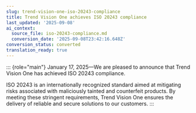 ```yaml
---
slug: trend-vision-one-iso-20243-compliance
title: Trend Vision One achieves ISO 20243 compliance
last_updated: '2025-09-08'
ai_context:
  source_file: iso-20243-compliance.md
  conversion_date: '2025-09-08T23:42:16.648Z'
conversion_status: converted
translation_ready: true
---
```


::: {role="main"}
January 17, 2025—We are pleased to announce that Trend Vision One has achieved ISO 20243 compliance.

ISO 20243 is an internationally recognized standard aimed at mitigating risks associated with maliciously tainted and counterfeit products. By meeting these stringent requirements, Trend Vision One ensures the delivery of reliable and secure solutions to our customers.
:::
